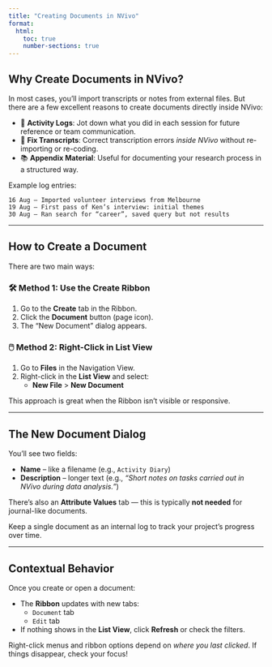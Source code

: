 ```yaml
---
title: "Creating Documents in NVivo"
format:
  html:
    toc: true
    number-sections: true
---
```


## Why Create Documents in NVivo?

In most cases, you’ll import transcripts or notes from external files. But there are a few excellent reasons to create documents directly inside NVivo:

- 📝 **Activity Logs**: Jot down what you did in each session for future reference or team communication.
- 🔧 **Fix Transcripts**: Correct transcription errors *inside NVivo* without re-importing or re-coding.
- 📚 **Appendix Material**: Useful for documenting your research process in a structured way.

Example log entries:

```
16 Aug – Imported volunteer interviews from Melbourne  
19 Aug – First pass of Ken’s interview: initial themes  
30 Aug – Ran search for “career”, saved query but not results  
```

---

## How to Create a Document

There are two main ways:

### 🛠️ Method 1: Use the Create Ribbon

1. Go to the **Create** tab in the Ribbon.
2. Click the **Document** button (page icon).
3. The "New Document" dialog appears.

### 🖱️ Method 2: Right-Click in List View

1. Go to **Files** in the Navigation View.
2. Right-click in the **List View** and select:
   - **New File** > **New Document**

This approach is great when the Ribbon isn't visible or responsive.

---

## The New Document Dialog

You'll see two fields:

- **Name** – like a filename (e.g., `Activity Diary`)
- **Description** – longer text (e.g., _“Short notes on tasks carried out in NVivo during data analysis.”_)

There’s also an **Attribute Values** tab — this is typically **not needed** for journal-like documents.

::: {.callout-tip}
Keep a single document as an internal log to track your project’s progress over time.
:::

---

## Contextual Behavior

Once you create or open a document:

- The **Ribbon** updates with new tabs:
  - `Document` tab
  - `Edit` tab
- If nothing shows in the **List View**, click **Refresh** or check the filters.

::: {.callout-warning}
Right-click menus and ribbon options depend on *where you last clicked*. If things disappear, check your focus!
:::

